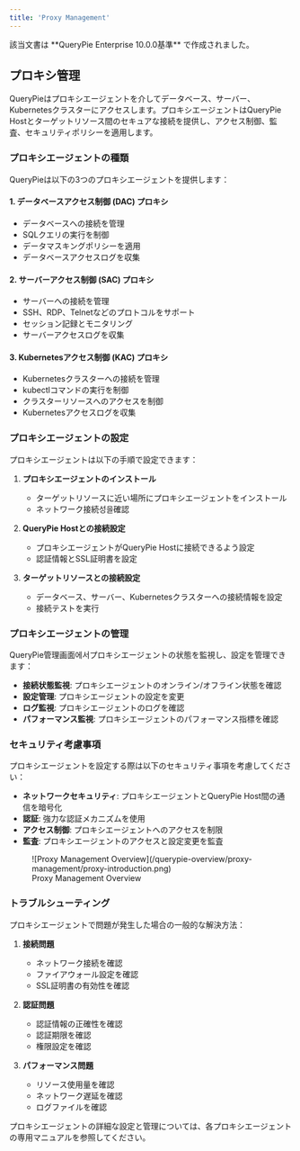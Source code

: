 ```yaml
---
title: 'Proxy Management'
---
```



<Callout type="info">
該当文書は  **QueryPie Enterprise 10.0.0基準** で作成されました。
</Callout>

## プロキシ管理

QueryPieはプロキシエージェントを介してデータベース、サーバー、Kubernetesクラスターにアクセスします。プロキシエージェントはQueryPie Hostとターゲットリソース間のセキュアな接続を提供し、アクセス制御、監査、セキュリティポリシーを適用します。

### プロキシエージェントの種類

QueryPieは以下の3つのプロキシエージェントを提供します：

#### 1. データベースアクセス制御 (DAC) プロキシ
- データベースへの接続を管理
- SQLクエリの実行を制御
- データマスキングポリシーを適用
- データベースアクセスログを収集

#### 2. サーバーアクセス制御 (SAC) プロキシ
- サーバーへの接続を管理
- SSH、RDP、Telnetなどのプロトコルをサポート
- セッション記録とモニタリング
- サーバーアクセスログを収集

#### 3. Kubernetesアクセス制御 (KAC) プロキシ
- Kubernetesクラスターへの接続を管理
- kubectlコマンドの実行を制御
- クラスターリソースへのアクセスを制御
- Kubernetesアクセスログを収集

### プロキシエージェントの設定

プロキシエージェントは以下の手順で設定できます：

1. **プロキシエージェントのインストール**
   - ターゲットリソースに近い場所にプロキシエージェントをインストール
   - ネットワーク接続성을確認

2. **QueryPie Hostとの接続設定**
   - プロキシエージェントがQueryPie Hostに接続できるよう設定
   - 認証情報とSSL証明書を設定

3. **ターゲットリソースとの接続設定**
   - データベース、サーバー、Kubernetesクラスターへの接続情報を設定
   - 接続テストを実行

### プロキシエージェントの管理

QueryPie管理画面에서プロキシエージェントの状態を監視し、設定を管理できます：

- **接続状態監視**: プロキシエージェントのオンライン/オフライン状態を確認
- **設定管理**: プロキシエージェントの設定を変更
- **ログ監視**: プロキシエージェントのログを確認
- **パフォーマンス監視**: プロキシエージェントのパフォーマンス指標を確認

### セキュリティ考慮事項

プロキシエージェントを設定する際は以下のセキュリティ事項を考慮してください：

- **ネットワークセキュリティ**: プロキシエージェントとQueryPie Host間の通信を暗号化
- **認証**: 強力な認証メカニズムを使用
- **アクセス制御**: プロキシエージェントへのアクセスを制限
- **監査**: プロキシエージェントのアクセスと設定変更を監査

<figure data-layout="center" data-align="center">
![Proxy Management Overview](/querypie-overview/proxy-management/proxy-introduction.png)
<figcaption>
Proxy Management Overview
</figcaption>
</figure>

### トラブルシューティング

プロキシエージェントで問題が発生した場合の一般的な解決方法：

1. **接続問題**
   - ネットワーク接続を確認
   - ファイアウォール設定を確認
   - SSL証明書の有効性を確認

2. **認証問題**
   - 認証情報の正確性を確認
   - 認証期限を確認
   - 権限設定を確認

3. **パフォーマンス問題**
   - リソース使用量を確認
   - ネットワーク遅延を確認
   - ログファイルを確認

プロキシエージェントの詳細な設定と管理については、各プロキシエージェントの専用マニュアルを参照してください。
